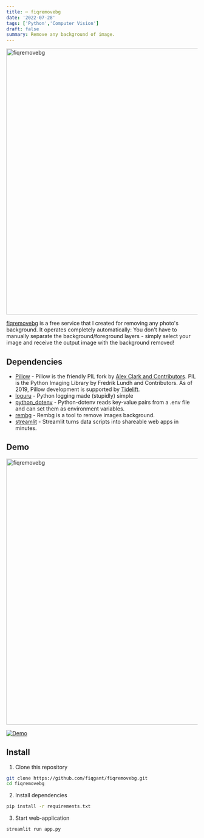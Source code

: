```yaml
---
title: ✂️ fiqremovebg
date: '2022-07-28'
tags: ['Python','Computer Vision']
draft: false
summary: Remove any background of image.
---
```


<div className="grid place-items-center">
  <img
    className="inline rounded-lg"
    src="https://github.com/fiqgant/fiqremovebg/raw/main/demo/fiqremovebg.gif"
    alt="fiqremovebg"
    width="700"
    height="700"
  />
</div>

[fiqremovebg](https://fiqremovebg.herokuapp.com/) is a free service that I created for removing any photo's background. It operates completely automatically: You don't have to manually separate the background/foreground layers - simply select your image and receive the output image with the background removed!

## Dependencies
- [Pillow](https://pypi.org/project/Pillow/) - Pillow is the friendly PIL fork by [Alex Clark and Contributors](https://github.com/python-pillow/Pillow/graphs/contributors). PIL is the Python Imaging Library by Fredrik Lundh and Contributors. As of 2019, Pillow development is supported by [Tidelift](https://tidelift.com/subscription/pkg/pypi-pillow?utm_source=pypi-pillow&utm_medium=readme&utm_campaign=enterprise).
- [loguru](https://github.com/Delgan/loguru) - Python logging made (stupidly) simple
- [python_dotenv](https://pypi.org/project/python-dotenv/) - Python-dotenv reads key-value pairs from a .env file and can set them as environment variables. 
- [rembg](https://github.com/danielgatis/rembg) - Rembg is a tool to remove images background.
- [streamlit](https://streamlit.io/) - Streamlit turns data scripts into shareable web apps in minutes.


## Demo
<div className="grid place-items-center">
  <img
    className="inline rounded-lg"
    src="https://github.com/fiqgant/fiqremovebg/raw/main/demo/fiqremovebg.gif"
    alt="fiqremovebg"
    width="700"
    height="700"
  />
</div>

[![Demo](https://www.herokucdn.com/deploy/button.svg)](https://fiqremovebg.herokuapp.com/)

## Install
1. Clone this repository
```bash
git clone https://github.com/fiqgant/fiqremovebg.git
cd fiqremovebg
```

2. Install dependencies
```bash
pip install -r requirements.txt
```

3. Start web-application
```bash
streamlit run app.py
```